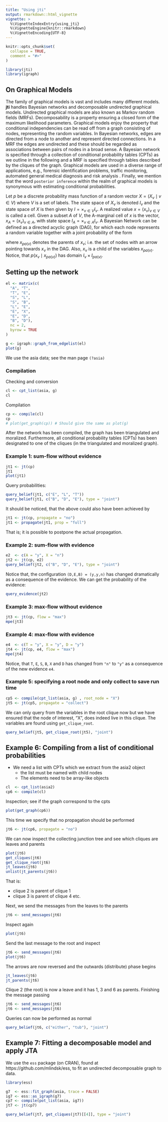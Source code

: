 ```yaml
---
title: "Using jti"
output: rmarkdown::html_vignette
vignette: >
  %\VignetteIndexEntry{using_jti}
  %\VignetteEngine{knitr::rmarkdown}
  %\VignetteEncoding{UTF-8}
---
```


```r
knitr::opts_chunk$set(
  collapse = TRUE,
  comment = "#>"
)
```

```r
library(jti)
library(igraph)
```

## On Graphical Models
The family of graphical models is vast and includes many different models. **jti** handles Bayesian networks and decomposable undirected graphical models. Undirected graphical models are also known as Markov random fields (MRFs). Decomposability is a property ensuring a closed form of the maximum likelihood parameters. Graphical models enjoy the property that conditional independencies can be read off from a graph consisting of nodes, representing the random variables. In Bayesian networks, edges are directed from a node to another and represent directed connections. In a MRF the edges are undirected and these should be regarded as associations between pairs of nodes in a broad sense. A Bayesian network is specified through a collection of conditional probability tables (CPTs) as we outline in the following and a MRF is specified through tables described by the cliques of the graph. Graphical models are used in a diverse range of applications, e.g., forensic identification problems, traffic monitoring, automated general medical diagnosis and risk analysis \cite{bandrade2009bayesian, kumar2003bayesian, zagorecki2013system, weber2012overview}. Finally, we mention that the word `posterior inference` within the realm of graphical models is synonymous with estimating conditional probabilities.

Let $p$ be a discrete probability mass function of a random vector $X = (X_{v} \mid v \in V)$ where $V$ is a set of labels. The state space of $X_{v}$ is denoted $I_{v}$ and the state space of $X$ is then given by $I = \times_{v\in V} I_{v}$. A realized value $x = (x_{v})_{v\in V}$ is called a cell. Given a subset $A$ of $V$, the A-marginal cell of $x$ is the vector, $x_{A} = (x_v)_{v\in A}$, with state space $I_{A} = \times_{v\in A} I_{v}$. A Bayesian Network can be defined as a directed acyclic graph (DAG), for which each node represents a random variable together with a joint probability of the form

\begin{align} p(x) = \prod_{v\in V} p(x_{v}
  \mid x_{pa(v)}),
\end{align}

where $x_{pa(v)}$ denotes the parents of $x_v$; i.e.\ the set of nodes with an arrow pointing towards $x_v$ in the DAG. Also, $x_v$ is a child of the variables $x_{pa(v)}$. Notice, that $p(x_{v} \mid x_{pa(v)})$ has domain $I_{v} \times I_{pa(v)}$.

## Setting up the network

```r
el <- matrix(c(
  "A", "T",
  "T", "E",
  "S", "L",
  "S", "B",
  "L", "E",
  "E", "X",
  "E", "D",
  "B", "D"),
  nc = 2,
  byrow = TRUE
)

g <- igraph::graph_from_edgelist(el)
plot(g)
```

We use the asia data; see the man page `(?asia)`

### Compilation

Checking and conversion

```r
cl <- cpt_list(asia, g)
cl
```

Compilation

```r
cp <- compile(cl)
cp
# plot(get_graph(cp)) # Should give the same as plot(g)
```

After the network has been compiled, the graph has been triangulated and moralized. Furthermore, all conditional probability tables (CPTs) has been designated to one of the cliques (in the triangulated and moralized graph).

### Example 1: sum-flow without evidence

```r
jt1 <- jt(cp)
jt1
plot(jt1)
```

Query probabilities:

```r
query_belief(jt1, c("E", "L", "T"))
query_belief(jt1, c("B", "D", "E"), type = "joint")
```

It should be noticed, that the above could also have been achieved by

```r
jt1 <- jt(cp, propagate = "no")
jt1 <- propagate(jt1, prop = "full")
```
That is; it is possible to postpone the actual propagation.

### Example 2: sum-flow with evidence

```r
e2  <- c(A = "y", X = "n")
jt2 <- jt(cp, e2) 
query_belief(jt2, c("B", "D", "E"), type = "joint")
```

Notice that, the configuration `(D,E,B) = (y,y,n)` has changed dramatically as a consequence of the evidence. We can get the probability of the evidence:

```r
query_evidence(jt2)
```

### Example 3: max-flow without evidence

```r
jt3 <- jt(cp, flow = "max")
mpe(jt3)
```

###  Example 4: max-flow with evidence

```r
e4  <- c(T = "y", X = "y", D = "y")
jt4 <- jt(cp, e4, flow = "max")
mpe(jt4)

```
Notice, that `T`, `E`, `S`, `B`, `X` and `D` has changed from `"n"` to `"y"` as a consequence of the new evidence `e4`.

###  Example 5: specifying a root node and only collect to save run time

```r
cp5 <- compile(cpt_list(asia, g) , root_node = "X")
jt5 <- jt(cp5, propagate = "collect")
```
We can only query from the variables in the root clique now but we have ensured that the node of interest, "X", does indeed live in this clique. The variables are found using `get_clique_root`.

```r
query_belief(jt5, get_clique_root(jt5), "joint")
```

##  Example 6: Compiling from a list of conditional probabilities

 * We need a list with CPTs which we extract from the asia2 object
    - the list must be named with child nodes
    - The elements need to be array-like objects

```r
cl  <- cpt_list(asia2)
cp6 <- compile(cl)
```
Inspection; see if the graph correspond to the cpts

```r
plot(get_graph(cp6)) 
```

This time we specify that no propagation should be performed

```r
jt6 <- jt(cp6, propagate = "no")
```

We can now inspect the collecting junction tree and see which cliques are leaves and parents

```r
plot(jt6)
get_cliques(jt6)
get_clique_root(jt6)
jt_leaves(jt6)
unlist(jt_parents(jt6))
```

That is:

  - clique 2 is parent of clique 1
  - clique 3 is parent of clique 4 etc.

Next, we send the messages from the leaves to the parents

```r
jt6 <- send_messages(jt6)
```
Inspect again

```r
plot(jt6)
```

Send the last message to the root and inspect

```r
jt6 <- send_messages(jt6)
plot(jt6)
```

The arrows are now reversed and the outwards (distribute) phase begins

```r
jt_leaves(jt6)
jt_parents(jt6)
```

Clique 2 (the root) is now a leave and it has 1, 3 and 6 as parents. Finishing the message passing

```r
jt6 <- send_messages(jt6)
jt6 <- send_messages(jt6)
```

Queries can now be performed as normal

```r
query_belief(jt6, c("either", "tub"), "joint")
```

##  Example 7: Fitting a decomposable model and apply JTA

We use the `ess` package (on CRAN), found at https://github.com/mlindsk/ess, to fit an undirected decomposable graph to data.

```r
library(ess)

g7  <- ess::fit_graph(asia, trace = FALSE)
ig7 <- ess::as_igraph(g7)
cp7 <- compile(pot_list(asia, ig7))
jt7 <- jt(cp7)

query_belief(jt7, get_cliques(jt7)[[4]], type = "joint")
```

